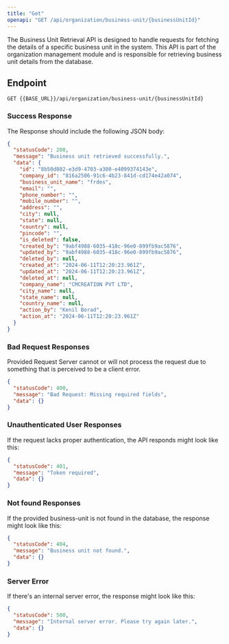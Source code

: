 ---
title: "Get"
openapi: "GET /api/organization/business-unit/{businessUnitId}"
---

The Business Unit Retrieval API is designed to handle requests for fetching the details of a specific business unit in the system. This API is part of the organization management module and is responsible for retrieving business unit details from the database.

## Endpoint

`GET {{BASE_URL}}/api/organization/business-unit/{businessUnitId}`

### Success Response

The Response should include the following JSON body:

```json
{
  "statusCode": 200,
  "message": "Business unit retrieved successfully.",
  "data": {
    "id": "8b50d802-e3d9-4703-a300-e4099374143e",
    "company_id": "816a2506-91c6-4b23-841d-cd174e42a074",
    "business_unit_name": "frdes",
    "email": "",
    "phone_number": "",
    "mobile_number": "",
    "address": "",
    "city": null,
    "state": null,
    "country": null,
    "pincode": "",
    "is_deleted": false,
    "created_by": "9abf4988-6035-418c-96e0-899fb9ac5876",
    "updated_by": "9abf4988-6035-418c-96e0-899fb9ac5876",
    "deleted_by": null,
    "created_at": "2024-06-11T12:20:23.961Z",
    "updated_at": "2024-06-11T12:20:23.961Z",
    "deleted_at": null,
    "company_name": "CMCREATION PVT LTD",
    "city_name": null,
    "state_name": null,
    "country_name": null,
    "action_by": "Kenil Borad",
    "action_at": "2024-06-11T12:20:23.961Z"
  }
}
```

### Bad Request Responses

Provided Request Server cannot or will not process the request due to something that is perceived to be a client error.

```json
{
  "statusCode": 400,
  "message": "Bad Request: Missing required fields",
  "data": {}
}
```

### Unauthenticated User Responses

If the request lacks proper authentication, the API responds might look like this:

```json
{
  "statusCode": 401,
  "message": "Token required",
  "data": {}
}
```

### Not found Responses

If the provided business-unit is not found in the database, the response might look like this:

```json
{
  "statusCode": 404,
  "message": "Business unit not found.",
  "data": {}
}
```

### Server Error

If there's an internal server error, the response might look like this:

```json
{
  "statusCode": 500,
  "message": "Internal server error. Please try again later.",
  "data": {}
}
```
